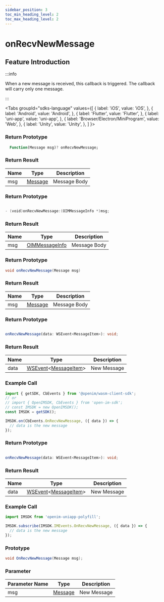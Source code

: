```yaml
---
sidebar_position: 3
toc_min_heading_level: 2
toc_max_heading_level: 2
---
```


# onRecvNewMessage

## Feature Introduction

:::info

When a new message is received, this callback is triggered. The callback will carry only one message.

:::

<Tabs
groupId="sdks-language"
values={[
{ label: 'iOS', value: 'iOS', },
{ label: 'Android', value: 'Android', },
{ label: 'Flutter', value: 'Flutter', },
{ label: 'uni-app', value: 'uni-app', },
{ label: 'Browser/Electron/MiniProgram', value: 'Web', },
{ label: 'Unity', value: 'Unity', },
]
}>

<TabItem value="Flutter">

### Return Prototype

```dart showLineNumbers
  Function(Message msg)? onRecvNewMessage;
```

### Return Result

| Name | Type                                               | Description |
| ---- | -------------------------------------------------- | ----------- |
| msg  | [Message](/class/message/messageInfo.mdx) | Message Body |

</TabItem>

<TabItem value="iOS">

### Return Prototype

```swift showLineNumbers

- (void)onRecvNewMessage:(OIMMessageInfo *)msg;

```

### Return Result

| Name | Type                                                      | Description |
| ---- | --------------------------------------------------------- | ----------- |
| msg  | [OIMMessageInfo](/class/message/messageInfo.mdx) | Message Body |

</TabItem>

<TabItem value="Android">

### Return Prototype

```java showLineNumbers
void onRecvNewMessage(Message msg)
```

### Return Result

| Name | Type                                               | Description |
| ---- | -------------------------------------------------- | ----------- |
| msg  | [Message](/class/message/messageInfo.mdx) | Message Body |

</TabItem>

<TabItem value="Web">

### Return Prototype

```ts showLineNumbers

onRecvNewMessage(data: WSEvent<MessageItem>): void;

```

### Return Result

| Name | Type                                                                                            | Description   |
| ---- | ----------------------------------------------------------------------------------------------- | ------------- |
| data | [WSEvent](/class/response.mdx)<[MessageItem](/class/message/messageInfo.mdx)> | New Message   |

### Example Call

```js showLineNumbers
import { getSDK, CbEvents } from '@openim/wasm-client-sdk';
// or
// import { OpenIMSDK, CbEvents } from 'open-im-sdk';
// const IMSDK = new OpenIMSDK();
const IMSDK = getSDK();

IMSDK.on(CbEvents.OnRecvNewMessage, ({ data }) => {
  // data is the new message
});
```

</TabItem>

<TabItem value="uni-app">

### Return Prototype

```ts showLineNumbers

onRecvNewMessage(data: WSEvent<MessageItem>): void;

```

### Return Result

| Name | Type                                                                                            | Description   |
| ---- | ----------------------------------------------------------------------------------------------- | ------------- |
| data | [WSEvent](/class/response.mdx)<[MessageItem](/class/message/messageInfo.mdx)> | New Message   |

### Example Call

```js showLineNumbers
import IMSDK from 'openim-uniapp-polyfill';

IMSDK.subscribe(IMSDK.IMEvents.OnRecvNewMessage, ({ data }) => {
  // data is the new message
});
```

</TabItem>

<TabItem value="Unity">

### Prototype

```C# showLineNumbers
void OnRecvNewMessage(Message msg);
```

### Parameter 

| Parameter Name  | Type                                               | Description   |
| ---- | -------------------------------------------------- | ------ |
| msg  | [Message](/class/message/messageInfo.mdx) | New Message |

</TabItem>

</Tabs>